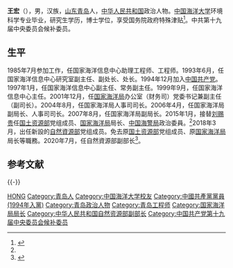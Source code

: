 {{Otheruses|王宏|other=同名或類似名的其它條目描述}}

'''王宏'''（{{bd|1963年|5月|}}），男，汉族，[[山东省|山东]][[青岛市|青岛]]人，[[中华人民共和国|中华人民共和国]]政治人物。[[中国海洋大学|中国海洋大学]]环境科学专业毕业，研究生学历，博士学位，享受国务院政府特殊津贴<ref name="局长">{{cite web|url=http://news.163.com/15/0227/09/AJF0BMBL00014SEH.html|language=|title=王宏任国家海洋局局长、中国海警局政委(图)|publisher=国土部网站|date=2015-02-27|accessdate=|archive-url=https://web.archive.org/web/20150227092742/http://news.163.com/15/0227/09/AJF0BMBL00014SEH.html|archive-date=2015-02-27|dead-url=yes}}</ref>。中共第十九届中央委员会候补委员。

== 生平 ==
1985年7月参加工作，任国家海洋信息中心助理工程师、工程师。1993年6月，任国家海洋信息中心研究室副主任、副处长、处长。1994年12月加入[[中国共产党|中国共产党]]。1997年1月，任国家海洋信息中心副主任、常务副主任。1999年9月，任国家海洋信息中心主任。2001年12月，任[[国家海洋局|国家海洋局]]办公室（财务司）党委书记兼副主任（副司长）。2004年8月，任国家海洋局人事司司长。2006年4月，任国家海洋局副局长、人事司司长。2007年8月，任国家海洋局副局长。2015年1月，接替[[刘赐贵|刘赐贵]]任[[中华人民共和国国土资源部|国土资源部]]党组成员、[[国家海洋局|国家海洋局]]局长、[[中國海警|中国海警局]]政治委員。<ref name="局长"/>2018年3月，出任新設的[[中華人民共和國自然資源部|自然資源部]]党组成员。免去原[[中华人民共和国国土资源部|国土资源部]]党组成员、原[[国家海洋局|国家海洋局]]局长等職務。2020年7月，任自然資源部副部长<ref>{{cite news |title=中央候补委员王宏职务有调整(图/简历) |url=https://news.sina.com.cn/c/2020-07-20/doc-iivhvpwx6487777.shtml |accessdate=2020-07-20 |work=新京报 |date=2020-07-20 |archive-date=2020-07-20 |archive-url=https://web.archive.org/web/20200720161200/https://news.sina.com.cn/c/2020-07-20/doc-iivhvpwx6487777.shtml |dead-url=no }}</ref>。

== 参考文献 ==
{{Reflist}}

{{-}}
{{start box}}
{{s-gov|prc}}
{{s-before|[[刘赐贵|刘赐贵]]}}
{{s-title|[[国家海洋局|国家海洋局]]局长<br />[[中国人民武装警察部队海警总队|中国海警局]]政治委员|2015年1月至今}}
{{s-inc}}
{{end box}}

{{Authority control}}
{{DEFAULTSORT:Wang王}}
[[Category:王姓|HONG]]
[[Category:青岛人|Category:青岛人]]
[[Category:中国海洋大学校友|Category:中国海洋大学校友]]
[[Category:中國共產黨黨員_(1994年入黨)|Category:中國共產黨黨員 (1994年入黨)]]
[[Category:青岛政治人物|Category:青岛政治人物]]
[[Category:青岛工程师|Category:青岛工程师]]
[[Category:国家海洋局局长|Category:国家海洋局局长]]
[[Category:中华人民共和国自然资源部副部长|Category:中华人民共和国自然资源部副部长]]
[[Category:中国共产党第十九届中央委员会候补委员|Category:中国共产党第十九届中央委员会候补委员]]